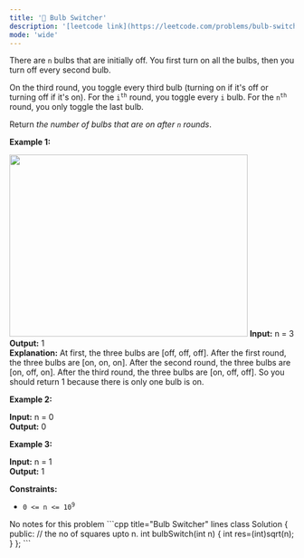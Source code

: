 ```yaml
---
title: '🧀 Bulb Switcher'
description: '[leetcode link](https://leetcode.com/problems/bulb-switcher/description/)'
mode: 'wide'
---
```

<Tabs>
  <Tab title="Question" icon="circle-question" iconType="regular">
    <Card>
      <p>There are <code>n</code> bulbs that are initially off. You first turn on all the bulbs, then&nbsp;you turn off every second bulb.</p>  <p>On the third round, you toggle every third bulb (turning on if it&#39;s off or turning off if it&#39;s on). For the <code>i<sup>th</sup></code> round, you toggle every <code>i</code> bulb. For the <code>n<sup>th</sup></code> round, you only toggle the last bulb.</p>  <p>Return <em>the number of bulbs that are on after <code>n</code> rounds</em>.</p>   <p><strong class="example">Example 1:</strong></p> <img alt="" src="https://assets.leetcode.com/uploads/2020/11/05/bulb.jpg" style="width: 421px; height: 321px;" />  <strong>Input:</strong> n = 3 <br/> <strong>Output:</strong> 1 <br/> <strong>Explanation:</strong> At first, the three bulbs are [off, off, off]. After the first round, the three bulbs are [on, on, on]. After the second round, the three bulbs are [on, off, on]. After the third round, the three bulbs are [on, off, off].  So you should return 1 because there is only one bulb is on.  <p><strong class="example">Example 2:</strong></p>   <strong>Input:</strong> n = 0 <br/> <strong>Output:</strong> 0   <p><strong class="example">Example 3:</strong></p>   <strong>Input:</strong> n = 1 <br/> <strong>Output:</strong> 1    <p><strong>Constraints:</strong></p>  <ul>  <li><code>0 &lt;= n &lt;= 10<sup>9</sup></code></li> </ul> 
    </Card>
  </Tab>
  <Tab title="Solution" icon="lightbulb" iconType="regular" >
    <Card>
      No notes for this problem
    </Card>
  <Expandable title="code">
    <CodeGroup dropdown>
```cpp title="Bulb Switcher" lines
class Solution {
public:
    // the no of squares upto n.
    int bulbSwitch(int n) {
        int res=(int)sqrt(n);
    }
};
```
    </CodeGroup>
  </Expandable>
  </Tab>
</Tabs>
